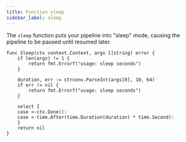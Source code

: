 ```yaml
---
title: Function sleep
sidebar_label: sleep
---
```


The `sleep` function puts your pipeline into "sleep" mode, causing the pipeline to be paused until resumed later.

```
func Sleep(ctx context.Context, args []string) error {
	if len(args) != 1 {
		return fmt.Errorf("usage: sleep seconds")
	}

	duration, err := strconv.ParseInt(args[0], 10, 64)
	if err != nil {
		return fmt.Errorf("usage: sleep seconds")
	}

	select {
	case <-ctx.Done():
	case <-time.After(time.Duration(duration) * time.Second):
	}
	return nil
}
```
